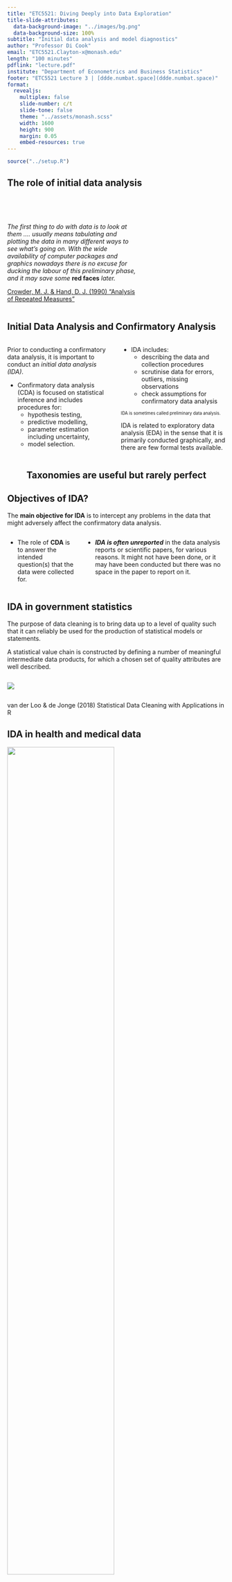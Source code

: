 ```yaml
---
title: "ETC5521: Diving Deeply into Data Exploration"
title-slide-attributes: 
  data-background-image: "../images/bg.png"
  data-background-size: 100%
subtitle: "Initial data analysis and model diagnostics"
author: "Professor Di Cook"
email: "ETC5521.Clayton-x@monash.edu"
length: "100 minutes"
pdflink: "lecture.pdf"
institute: "Department of Econometrics and Business Statistics"
footer: "ETC5521 Lecture 3 | [ddde.numbat.space](ddde.numbat.space)"
format:
  revealjs:
    multiplex: false
    slide-number: c/t
    slide-tone: false
    theme: "../assets/monash.scss"
    width: 1600
    height: 900
    margin: 0.05
    embed-resources: true
---
```


```r
source("../setup.R")
```

## The role of initial data analysis {background-image="images/crowder_and_hand.jpg" background-size="20%" background-position="95% 85%"}

::: {.column width=60%}
<br><br>

*The first thing to do with data is to [look at them]{.monash-blue2} .... usually means [tabulating]{.monash-blue2} and [plotting]{.monash-blue2} the data in many different ways to [see what’s going on]{.monash-blue2}. With the wide availability of computer packages and graphics nowadays there is no excuse for ducking the labour of this preliminary phase, and it may save some* [**red faces**]{.monash-red2} *later.*

[[Crowder, M. J. & Hand, D. J.  (1990) "Analysis of Repeated Measures"](https://doi.org/10.1201/9781315137421)]{.smallest}

:::

## Initial Data Analysis and Confirmatory Analysis

:::: {.columns}

::: {.column width=50%}

::: {.info}
Prior to conducting a [confirmatory data analysis]{.monash-black2}, it is important to conduct an [_initial data analysis (IDA)_]{.monash-orange2}. 
:::

::: {.fragment}
* [Confirmatory data analysis (CDA)]{.monash-blue2} is focused on statistical inference and includes procedures for:
  * hypothesis testing, 
  * predictive modelling,
  * parameter estimation including uncertainty,
  * model selection. 

:::  
:::

::: {.column width=50%}

::: {.fragment}

* [IDA]{.monash-orange2} includes:
  * describing the data and collection procedures
  * scrutinise data for errors, outliers, missing observations
  * check assumptions for confirmatory data analysis

::: {style="font-size: 70%;"}  
IDA is sometimes called [preliminary data analysis]{.monash-blue2}.
:::

::: 

::: {.fragment}
::: {.info}
IDA is related to exploratory data analysis (EDA) in the sense that it is primarily conducted graphically, and there are few formal tests available. 
:::
:::

:::
::::

## Taxonomies are useful but rarely perfect {.transition-slide .center style="text-align: center;"}

## Objectives of IDA?

::: {.info}
The [**main objective for IDA**]{.monash-blue2} is to intercept any problems in the data that might adversely affect the confirmatory data analysis. 
:::

::: {.columns width=60%}
* The role of **CDA** is to answer the intended question(s) that the data were collected for.

::: {.fragment}

* **_IDA is often unreported_** in the data analysis reports or scientific papers, for various reasons. It might not have been done, or it may have been conducted but there was no space in the paper to report on it. 
:::


:::


## IDA in government statistics {background-image="images/vanderloo_and_dejong.gif" background-size="15%" background-position="95% 85%"}


The purpose of [data cleaning]{.monash-blue2} is to bring data up to a level of quality such that it can reliably be used for the production of statistical models or statements.

A [statistical value chain]{.monash-blue2} is constructed by defining a number of meaningful intermediate data products, for which a chosen set of quality attributes are well described. 

:::: {.columns}
::: {.column width=99%}
<img src="images/stats-value-chain.png"> 
:::
::::

[van der Loo & de Jonge (2018) Statistical Data Cleaning with Applications in R]{.smaller}



## IDA in health and medical data {background-image="images/Huebner.Marianne_v2.jpg" background-size="15%" background-position="95% 5%"}

<img src="images/huebner.png" width="70%">

Huebner et al (2018)'s six steps of IDA: (1) Metadata setup, (2) [Data cleaning]{.monash-orange2}, (3) [Data screening]{.monash-orange2}, (4) [Initial  reporting]{.monash-orange2}, (5) Refining and updating the analysis plan, (6) Reporting IDA in documentation.

## Heed these words

:::: {.columns}
::: {.column width=50%}

::: {.info}
IDA prepares an analyst for CDA. One needs to be careful about NOT compromising the inference. 
:::

How do you compromise inference?

::: {.fragment style="font-size: 70%;"}
1. Change your inference or questions based on what you find in IDA.
2. Outlier removal or not. 
3. Missing value imputation choices.
4. Treatment of zeros. 
5. Handling of variable type, categorical temporal.
6. Lack of multivariate relationship checking, including subsets based on levels of categorical variables.
7. Choosing variables and observations.
:::

:::
::: {.column width=50%}

::: {.fragment}
How do you avoid these errors?

- Document ALL the IDA, using a reproducible analysis script.
- Pre-register your CDA plan, so that your CDA questions do not change.
- Decisions made on outlier removal, variable selection, recoding, sampling, handling of zeros have known affects on results, and are justifiable.

Insure yourself against accusations of [data snooping]{.monash-blue2}, data dredging, data fishing.
:::

:::

::::
## Data screening {.transition-slide .center style="text-align: center;"}



## Data screening 

:::: {.columns}

::: {.column width=50%}

::: {.info}
It's important to check how the data are [understood by the computer]{.monash-blue2}.
:::

that is, checking for _data type_: 

* Was the date read in as character?
* Was a factor read in as numeric?
:::    
::: {.column width=50%}
  
::: {.fragment}    
Also important for making inference is to know whether the [data supports making broader conclusions]{.monash-blue2}. How was the data collected? Is it clear what the [population of interest]{.monash-orange2} is, and that the data is a representative sample of this population?
:::

:::
::::

## Example: Checking the data type [(1/2)]{.smallest}

:::: {.columns}
::: {.column width=50%}
`lecture3-example.xlsx`

<center>
<img src="images/lecture3-example.png" width = "500px">
</center>

:::
::: {.column width=50%}

```r
library(readxl)
library(here)
df <- read_excel(here("data/lecture3-example.xlsx"))
df
```

- What problems are there with the computer's interpretation of [data type]{.monash-orange2}?
- What [context]{.monash-orange2} specific issues indicate incorrect computer interpretation?

:::
::::




## Example: Checking the data type [(2/2)]{.smallest}

:::: {.columns}
::: {.column width=50%}

```r
library(lubridate)
df <- read_excel(here("data/lecture3-example.xlsx"), 
                 col_types = c("text", 
                               "date", 
                               "text",
                               "numeric"))

df |> 
  mutate(id = as.factor(id),
         date = ydm(date)) |>
  mutate(
         day = day(date),
         month = month(date),
         year = year(date)) 
```

:::
::: {.column width=50%}

* `id` is now a `factor` instead of `integer`
* `day`, `month` and `year` are now extracted from the `date`
* Is it okay now?

::: {style="font-size: 70%;"}
::: {.fragment}
* In the United States, it's common to use the date format MM/DD/YYYY <a class="font_small black" href="https://twitter.com/statsgen/status/1257959369448161281">(gasps)</a>  while the rest of the world commonly uses DD/MM/YYYY or better still YYYY/MM/DD.
:::


::: {.fragment}

* It's highly probable that the dates are 1st-5th March and not 3rd of Jan-May.

:::

::: {.fragment}

* You can validate interpretation of temperature using [weather database](https://www.wunderground.com/history/monthly/us/ny/new-york-city/KLGA/date/2010-3).

:::
:::
:::
::::



## Example: Specifying the data type with R

:::: {.columns}
::: {.column width=50%}

* You can robustify your workflow by ensuring you have a check for the expected data type in your code.

```r
xlsx_df <- read_excel(here("data/lecture3-example.xlsx"),
                 col_types = c("text", "date", "text", "numeric"))  |> 
  mutate(id = as.factor(id), 
         date = as.character(date),
         date = as.Date(date, format = "%Y-%d-%m"))
```
:::
::: {.column width=50%}

* `read_csv` has a broader support for `col_types`


```r
csv_df <- read_csv(here::here("data/lecture3-example.csv"),
                 col_types = cols(
                      id = col_factor(),
                      date = col_date(format = "%m/%d/%y"),
                      loc = col_character(),
                      temp = col_double()))
```

* The checks (or coercions) ensure that even if the data are updated, you can have some confidence that any data type error will be picked up before further analysis.

:::
::::





## Example: Checking the data type with R 


You can have a quick glimpse of the data type with:


```r
dplyr::glimpse(xlsx_df)
dplyr::glimpse(csv_df)
```



## Example: Checking the data type visually

:::: {.columns}
::: {.column width=50%}

You can also visualise the data type with:

```r
library(visdat)
vis_dat(xlsx_df)
```

:::

::: {.column width=50%}

```r
library(inspectdf)
inspect_types(xlsx_df)  |> 
  show_plot()
```
:::
::::

## Data cleaning {.transition-slide .center style="text-align: center;"}

## Data cleaning [(1/2)]{.smallest}

Data quality checks should be one of the first steps in the data analysis to **_assess any problems with the data_**.

These include using [common or domain knowledge]{.monash-blue2} to check if the recorded data have sensible values. 

::: {.fragment}

* Are positive values, e.g. height and weight, recorded as positive values with a plausible range?
* If the data are counts, do the recorded values contain non-integer values?
* For compositional data, do the values add up to 100% (or 1)? If not, is that a measurement error or due to rounding? Or is another variable missing?
* Does the data contain only positives, ie disease occurrences, or warranty claims? If so, what would the no report group look like? 

:::


## Data cleaning [(2/2)]{.smallest}

In addition, numerical or graphical summaries may reveal that there is unwanted structure in the data, for example,

::: {style="font-size: 70%;"}    

::: {.fragment}

* Does the treatment group have different demographic characteristics to the control group? 
* Are the distributions similar between the or training and test sets?
* Are there sufficient measurements for each level of categorical variable, or across the range of numerical variables?

:::

::: {.fragment}

* Does the distribution of the data imply violations of assumptions for the CDA, such as
    - non-normality, 
    - discrete rather real-valued, or
    - different variance in different domains?

:::
:::

::: {.fragment}

[Data scrutinizing]{.monash-blue2} is a process that you get better at with practice and have familiarity with the domain area. 
    
:::



## Example: Checking the data quality

:::: {.columns}
::: {.column width=50%}

```r
#| echo: false
df2 <- read_csv(here("data/lecture3-example2.csv"),
    col_types = cols(id = col_factor(),
                     date = col_date(format = "%m/%d/%y"),
                     loc = col_character(),
                     temp = col_double()))
df2
```

:::
::: {.column width=50%}

* Numerical or graphical summaries or even just eye-balling the data helps to uncover some data quality issues.
* Any issues here?

::: {.fragment}
<br><br>

* There's a missing value in `loc`.
* Temperature is in Farenheit for New York but Celsius in Melbourne (you can validate this again using external sources).

:::

:::
::::



## Case study: World development indicators [(1/7)]{.smallest}

:::: {.columns}
::: {.column width=70%}

```r
options(width=80)
raw_dat <- read_csv(here("data/world-development-indicators.csv"), 
                    na = "..", n_max = 11935)
glimpse(raw_dat)
```

[World Development Indicators (WDI), sourced from the [World Bank Group (2019)](https://databank.worldbank.org/source/world-development-indicators/)]{.smallest}

:::
::: {.column width=30%}

<br><br>

- What are the data types?
- What are the variables?
- What are the observations?
- Is the data in tidy form?


:::
::::

## Case study: World development indicators [(2/7)]{.smallest}

:::: {.columns}
::: {.column width=60%}


```r
country_code_df <- raw_dat  |>
  distinct(`Country Name`, `Country Code`)  |>
  rename_all(janitor::make_clean_names)  |>
  left_join(
    countrycode::codelist |> select(iso3c, region, continent),
    by = c("country_code" = "iso3c")
  )  |>
  arrange(continent, region) 
```

::: {style="font-size: 70%;"}
```r
#| echo: false
options(width=80)
glimpse(country_code_df)

country_code_df |> count(continent)
country_code_df |> count(region)

```
:::
:::
::: {.column width=40%}

<br><br>

- How many countries are included
- How many continents, regions?
- Why are there NAs here?

::: {.fragment style="font-size: 70%;"}

```r
country_code_df |> filter(is.na(continent))
```

:::

:::
::::

## Case study: World development indicators [(3/7)]{.smallest}

:::: {.columns}
::: {.column width=60%}


```r
wdi_vars <- raw_dat  |>
  select(`Series Name`, `Series Code`) |>
  distinct() |>
  rename_all(janitor::make_clean_names) 
```

::: {style="font-size: 60%; overflow: auto; max-height: 650px;"}

<br>

```r
#| echo: false
wdi_vars |> reactable::reactable(height=600)
```
:::

:::
::: {.column width=40%}


- Analysis will use the short name (`series_code`) for variables. 

- Store full variable name (`series_name`) and short name (`series_code`) in a separate table.

- The `series_code` will be used as the key whenever the full name is needed.


:::
::::

## Case study: World development indicators [(4/7)]{.smallest}

:::: {.columns}
::: {.column width=50%}


```r
wdi <- raw_dat  |>
  select(`Country Code`, `Series Code`, `1969 [YR1969]`:`2018 [YR2018]`) |>
  rename_all(janitor::make_clean_names) |>
  pivot_longer(x1969_yr1969:x2018_yr2018,
               names_to = "year", 
               values_to = "value") |>
  mutate(year = as.numeric(str_sub(year, 2, 5)) ) |>
  pivot_wider(names_from = series_code,
              values_from = value)

wdi2017 <- wdi  |> filter(year == 2017)
```

- Organise data into tidy form
- Check missing value distribution

:::
::: {.column width=50%}

```r
#| fig-width: 8
#| fig-height: 6
#| echo: false
vis_miss(wdi, sort_miss = TRUE)
```


:::
::::

## Case study: World development indicators [(5/7)]{.smallest}

:::: {.columns}
::: {.column width=20%}

Check missings by 

- variable
- country

:::
::: {.column width=50%}

```r
#| fig-width: 8
#| fig-height: 6
#| echo: false
gg_miss_var(wdi, show_pct=TRUE)
```


:::
::: {.column width=30%}

```r
#| echo: false
#| fig-width: 2
#| fig-height: 8
#| out-width: 100%
wdi_cnt_miss <- wdi |> 
  filter(!is.na(country_code)) |>
  bind_shadow() |>
  select(country_code, year,
         SP.ADO.TFRT_NA:SP.URB.GROW_NA) |>
  pivot_longer(SP.ADO.TFRT_NA:SP.URB.GROW_NA,
               names_to="var",
               values_to="value") |>
  group_by(country_code) |>
  count(value) |>
  mutate(value = fct_recode(value, 
                            miss="NA",
                            not="!NA")) |>
  pivot_wider(names_from = value, values_from = n) |>
  mutate(p_miss = miss/(miss+not)) |>
  select(country_code, p_miss)
wdi_cnt_p <- wdi_cnt_miss |> 
  ggplot(aes(x=1, y=p_miss, 
             label=country_code)) +
  geom_quasirandom() +
  ylim(c(0,1)) + ylab("Prop miss") 
ggplotly(wdi_cnt_p)
```

:::
::::

## Case study: World development indicators [(6/7)]{.smallest}

:::: {.columns}
::: {.column width=50%}


Look at Costa Rica (CRI), most complete country

```r
#| fig-width: 8
#| fig-height: 6
#| echo: false
wdi_cri <- wdi |>
  filter(country_code == "CRI")
vis_miss(wdi_cri, sort_miss=TRUE)
```
:::
::: {.column width=50%}

To illustrate imputation, we'll show one of the variables, that is relatively complete.

```r
#| fig-width: 6
#| fig-height: 3
#| echo: false
wdi_cri_p <- wdi_cri |>
  ggplot(aes(x=year, y=SE.PRM.CMPT.ZS)) +
  geom_miss_point() +
  theme(aspect.ratio=0.5, 
        legend.position = "none") 
wdi_cri_p
```

Impute a few temporal missings using nearest neighbours.

:::
:::


## Case study: World development indicators [(6/7)]{.smallest}

:::: {.columns}
::: {.column width=50%}

Missings imputed using `imputeTS` using the moving average method. 

```r
#| fig-width: 6
#| fig-height: 3
#| echo: false
library(imputeTS)

wdi_cri_v1 <- wdi_cri |>
  mutate(SE.PRM.CMPT.ZS = na_ma(SE.PRM.CMPT.ZS))

wdi_cri_v1  |>
  ggplot(aes(x=year, y=SE.PRM.CMPT.ZS)) +
  geom_point() +
  geom_smooth(se=F, colour="#D55E00") +
  theme(aspect.ratio=0.5) 
```

:::
::: {.column width=50%}

- Don't have to impute before scrutinizing data
- What are these numbers supposed to be?

`SE.PRM.CMPT.ZS` is "Primary completion rate, total (% of relevant age group)"


[Do we have any problems?]{.monash-orange2}

::: {.fragment}
Yes. The explanation of the variable suggests the numbers should range between 0-100.

:::


:::
:::

## 📋 Summary of the process 

The steps we took roughly followed these:

<center>
```r
#| echo: false
DiagrammeR::grViz("digraph {
  graph [layout = circo, rankdir = TB]
  
  node [shape = rectangle, 
  fontname = 'Helvetica']        
  rec1 [label = 'Input data', 
  fontname = 'Helvetica']
  rec2 [label = 'Tidy data', 
  fontname = 'Helvetica']
  rec3 [label = 'Data screening', 
  fontname = 'Helvetica']
  rec4 [label = 'Data cleaning', 
  fontname = 'Helvetica']
  rec5 [label = 'Impute missings', 
  fontname = 'Helvetica']
  rec6 [label = 'Valid data', 
  fontname = 'Helvetica']

  # edge definitions with the node IDs
  rec1 -> rec2 -> rec3 -> rec4 -> rec5  
  rec5 -> rec3 
  rec3 -> rec6
  }",
  height = 300,
  width = 500
  )
```
</center>

At the end of this stage we would have:

- 3 tables of data: country name/code, variables name/key, time series of multiple variables for many countries
- What would you like to learn from this data? What sort of models might be fitted? What types of hypotheses might be tested?
- Have we done anything that might have compromised the later analysis?

## Data collection {.transition-slide .center style="text-align: center;"}


## Case study: Employment Data in Australia [(1/3)]{.smallest}

Below is the data from ABS that shows the total number of people employed in a given month from February 1976 to December 2019 using the original time series.

<br>

```r
#| echo: false
#| eval: false
# Note: because this downloads data
# run it once, and save the result so 
# data server isn't overloaded
library(readabs)
employed <- read_abs(series_id = "A84423085A")  |> 
  mutate(month = lubridate::month(date),
         year = lubridate::year(date))  |> 
  #filter(year != "2020")  |> 
  select(date, month, year, value) 
save(employed, file="../data/employed.rda")
```


```r
load(here("data/employed.rda"))
glimpse(employed)
```

[Australian Bureau of Statistics, Labour force, Australia, [Table 01](https://www.abs.gov.au/AUSSTATS/abs@.nsf/DetailsPage/6202.0Jul%202020?OpenDocument). Labour force status by Sex, Australia - Trend, Seasonally adjusted and Original]{.smallest}


## Case study:  Employment Data in Australia [(2/3)]{.smallest}

:::: {.columns}
::: {.column width=40%}
Do you notice anything?

```r
#| label: unemp
#| echo: false
#| fig-width: 5
#| fig-height: 8
#| out-width: 70%
employed |> 
  filter(between(year, 2009, 2019)) |>
  mutate(year = factor(year)) |>
  ggplot(aes(month, value, color = year)) + 
  geom_line() + 
  ylab("employed ('000)") +
  scale_x_continuous("month", breaks=seq(1, 12, 1)) +
  scale_color_viridis_d("") +
  theme(aspect.ratio = 1.5,
        legend.position = "bottom")
```

:::
::: {.column width=60%}

::: {.fragment}
Why do you think the number of people employed is going up each year?

:::
::: {.fragment}

* Australian population is **25.39 million** in 2019
* 1.5% annual increase in population
* Vic population is 6.681 million (Sep 2020) - 26%
* NSW population is 8.166 (Sep 2020) - 32%

:::
:::
::::

## Case study:  Employment Data in Australia [(3/3)]{.smallest}

:::: {.columns}
::: {.column width=50%}

* There's a suspicious change in August numbers from 2014.

```r
#| echo: false
employed  |> 
  filter(month %in% 8:9)  |> 
  pivot_wider(year, names_from = month)  |> 
  mutate(diff = `9` - `8`)  |> 
  ggplot(aes(year, diff)) + 
  geom_point() + 
  geom_line(group = 1) +
  guides(x = guide_axis(n.dodge = 2)) + 
  labs(y = "Difference (Sep - Aug)") +
  theme(aspect.ratio=0.5)
```


:::
::: {.column width=50%}

::: {.fragment}


* A potential explanation for this is that there was a _change in the survey from 2014_. 


See discussion on this at  [Hyndsight blog (10 October 2014)](https://robjhyndman.com/hyndsight/abs-seasonal-adjustment-2/).

:::

:::
::::


## Case study: 2014 Data Mining Cup winners 

<center>
![](images/orderDate_itemID.png){width=950}
</center>

Ugly plot of all observations provided in training sample, with response variable in colour, and test sample to predict. 

[What does this tell you about the test sample?]{.monash-orange2}

## Case study: french fries/hot chips [(1/2)]{.smallest}

:::: {.columns}
::: {.column width=50%}
```r
#| echo: false
options(width=50)
load(here::here("data/french_fries.rda"))
glimpse(french_fries)
```
:::
::: {.column width=50%}

10 week sensory experiment, 12 individuals assessed taste of french fries on several scales (how potato-y, buttery, grassy, rancid, paint-y do they taste?), fried in one of 3 different oils, replicated twice. 

- [Is the design complete?]{.monash-blue2}
- Are replicates like each other?
- How do the ratings on the different scales differ?
- Are raters giving different scores on average?
- Do ratings change over the weeks?

:::
::::

## Case study: french fries/hot chips [(2/2)]{.smallest}

:::: {.columns}
::: {.column width=50%}

- Is the design complete?

```r
french_fries |> count(subject)
```

:::
::: {.column width=50%}

::: {.fragment style="font-size: 90%;"}

```r
french_fries |> count(time)
french_fries |> count(treatment)
french_fries |> count(rep)
```
:::

:::
::::

## Case study: Warranty claims 

:::: {.columns}
::: {.column width=50%}

```r
#| echo: false
warranty <- read_csv(here("data/warranty-kaggle.csv"))
warranty |>
  filter(Product_type == "TV") |>
  select(Region:Consumer_profile,
         TV_2001_Issue:TV_2003_Issue,
         Claim_Value:Purpose) |>
  glimpse()
```

- `TV_2001_Issue`: failure of power supply
- `TV_2002_Issue`: failure of inverter
- `TV_2003_Issue`: failure of motherboard

:::
::: {.column width=50%}

![](https://www.googleapis.com/download/storage/v1/b/kaggle-user-content/o/inbox%2F3865869%2Fb414420c7f771389e7e02a430baa1f2a%2Fwarranty.jpg?generation=1572876932978862&alt=media)

- What is the population that this data is measuring?
- What is not measured?

::: {.fragment}

```r
#| echo: false
set.seed(635)
warranty |> 
  filter(Product_type == "TV") |> 
  count(City, sort=TRUE) |> 
  slice_sample(n=2)
```

[Can we say that Delhi has fewer problems with TVs than Bangalore?]{.monash-orange2}

:::

:::
::::

[[Source: ExcelR Projects. (2019). Warranty Claims. Kaggle.](https://www.kaggle.com/competitions/warranty-claims)]{.smallest}

## 📋 Summary of checks for data collection

✅ Has the collection process been consistent?

✅ Does the set to be predicted match the training set?

✅ Is the experimental design correctly applied?

✅ Have treatments been appropriately *randomised* or assigned comprehensively across subjects? 

✅ What is the population that the collected data describes?

✅ If the data is observational, can you group them into comparison sets?

## Imputing missing values {.transition-slide .center style="text-align: center;"}

## Example 1: Olympic medals 

:::: {.columns}
::: {.column width=50%}

```r
#| echo: false
library(VGAM)
data(olym12)
olym12 |> select(country, totalmedal) |>
  arrange(desc(totalmedal)) 
```

<br><br>
Is the average number of medals equal to `r round(sum(olym12$totalmedal), 2)`/`r nrow(olym12)` =  `r round(mean(olym12$totalmedal), 2)`?

:::
::: {.column width=50%}

::: {.fragment}

[What is missing?]{.monash-orange2}

:::

::: {.fragment}

What is the correct average number of medals?
:::

::: {.fragment}

`r round(sum(olym12$totalmedal), 2)`/204 =  `r round(sum(olym12$totalmedal)/204, 2)`

<br><br>
[Working out what is missing can be hard!]{.monash-blue2}
:::

:::
::::

## Example 2: El Nino

:::: {.columns}
::: {.column width=50%}
[Explore missings]{.monash-blue2}

- plotting on edge of plots, or
- using simple imputation like mean 

```r
oceanbuoys |>
  ggplot(aes(x=air_temp_c, y=humidity)) +
  geom_miss_point()
```

:::

::: {.column width=50%}
[Impute and check]{.monash-blue2}

- Impute using regression or simulation
- Check distribution relative to complete cases

::: {style="font-size: 70%;"}

```r
#| code-fold: true
library(simputation)
ocean_imp_yr <- oceanbuoys %>%
  bind_shadow() %>%
  impute_lm(air_temp_c ~ wind_ew + wind_ns + year + longitude + latitude) %>%
  impute_lm(humidity ~  wind_ew + wind_ns + year + longitude + latitude) %>%
  impute_lm(sea_temp_c ~  wind_ew + wind_ns + year + longitude + latitude) %>%
  add_label_shadow()

ggplot(ocean_imp_yr,
       aes(x = air_temp_c,
           y = humidity,
           color = any_missing)) + 
  geom_point() +
  theme(legend.title = element_blank())
```

:::

:::
::::

## Validators {.transition-slide .center style="text-align: center;"}

Automating some checks

## Case study:  Dutch supermarket revenue and cost [(1/3)]{.smallest}

* Data contains the revenue and cost (in Euros) for 60 supermarkets 
* Data has been anonymised and distorted

```r
data("SBS2000", package = "validate")
dplyr::glimpse(SBS2000)
```



## Case study:  Dutch supermarket revenue and cost [(2/3)]{.smallest}

* Checking for completeness of records

```r
library(validate)
rules <- validator(
          is_complete(id),
          is_complete(id, turnover),
          is_complete(id, turnover, profit))
out <- confront(SBS2000, rules)
summary(out)
```



## Case study:  Dutch supermarket revenue and cost [(3/3)]{.smallest}

* Sanity check derived variables

```r
library(validate)
rules <- validator(
    total.rev - profit == total.costs,
    turnover + other.rev == total.rev,
    profit <= 0.6 * total.rev
)
out <- confront(SBS2000, rules)
summary(out)
```





## IDA for hypothesis testing {.transition-slide .center style="text-align: center;"}


## Hypothesis testing [(1/3)]{.smallest}

- State the hypothesis (pair), e.g. $H_o: \mu_1 = \mu_2$ vs $H_a: \mu_1 < \mu_2$. 
- Test statistic depends on [assumption about the distribution]{.monash-blue2}, e.g. 
    - $t$-test will assume that distributions are [_normal_]{.monash-blue2}, or small departures from if we have a large sample. 
    - two-sample might assume both groups have the [_same variance_ ]{.monash-blue2}

::: {style="font-size: 70%;"}    
- Steps to complete: 
    - Compute the test statistic
    - Measure it against a standard distribution
    - If it is extreme, $p$-value is small, decision is to reject $H_o$
    - $p$-value is the probability of observing a value as large as this, or large, assuming $H_o$ is true.
:::

## Example 1: Checking variance and distribution [(2/3)]{.smallest}

:::: {.columns}

::: {.column width=50%}

::: {style="font-size: 70%;"}    

```r
#| code-fold: true
data(sleep)
ggplot(sleep, aes(x=group, y=extra)) + 
  geom_boxplot() +
  geom_point(colour="#D55E00")
```

:::

[Cushny, A. R. and Peebles, A. R. (1905) The action of optical isomers: II hyoscines. The Journal of Physiology 32, 501–510.]{.smallest}

:::

::: {.column width=50%}

::: {.fragment}
Few observations. Nothing strongly suggests violation of normality and spread of points is similar for each group.

```r
tt <- with(sleep,
     t.test(extra[group == 1],
            extra[group == 2], 
            paired = TRUE))
tt
```

:::

:::
::::


## Example 2:  Checking distribution and variance [(3/3)]{.smallest} 

:::: {.columns}

::: {.column width=50%}

::: {style="font-size: 70%;"}    

```r
#| code-fold: true
InsectSprays  |> 
  ggplot(aes(x=fct_reorder(spray, count), 
             y=count)) + 
  geom_jitter(width=0.1, height=0, colour="#D55E00", size=3, alpha=0.8) +
  xlab("") 
```

:::

Is it plausible that the samples are from a normal population? Do they have equal variance?
:::

::: {.column width=50%}

::: {.fragment}

```r
fm1 <- aov(count ~ spray, data = InsectSprays)
summary(fm1)
```

What hypothesis being tested? What would the decision be?
:::

::: {.fragment}
Why does [equal variance matter]{.monash-orange2} in this test?
:::

:::
::::

## IDA for inferential modeling {.transition-slide .center style="text-align: center;"}


## Linear models [(1/3)]{.smallest}

:::: {.columns}

::: {.column width=50%}

::: {style="font-size: 70%;"}    

```r
#| code-fold: true
#| out-width: 80%
library(tidyverse)
library(broom)
ggplot(cars, aes(speed, dist)) + 
  geom_point() + 
  geom_smooth(method = "lm", se = FALSE)
```


$$y_i = \beta_0 + \beta_1 x_i + e_i$$

Assumptions:

- Form is [linear]{.monash-blue2}
- Error is normally distributed around 0
:::
:::

::: {.column width=50%}

Check using [residual plots]{.monash-blue2}

::: {style="font-size: 70%;"}    

```r
#| code-fold: true
#| fig-height: 3
#| fig-width: 6
cars_model <- lm(dist ~ speed, data = cars)
cars_fit <- augment(cars_model)

cars_p1 <- ggplot(cars_fit, aes(x=.fitted, 
                                y=.resid)) + 
  geom_hline(yintercept = 0, colour="grey70") +
  geom_point() 
cars_p2 <- ggplot(cars_fit, aes(x=.resid)) +
  geom_density()
cars_p1 + cars_p2 + plot_layout(ncol=2)
```

:::
:::
::::


## Linear models [(2/3)]{.smallest}

:::: {.columns}

::: {.column width=50%}

::: {style="font-size: 70%;"}    

Data and loess smoother

```r
#| code-fold: true
#| out-width: 80%
ggplot(diamonds, aes(carat, price)) + 
  geom_point(alpha = 0.2) + 
  geom_smooth(se=F)
```

- Form is [not linear]{.monash-blue2}!
- Also, insufficient data on large diamonds.

:::
:::

::: {.column width=50%}

[Fix 1: fit polynomial form]{.monash-blue2}

::: {style="font-size: 70%;"}    

$$y_i = \beta_0 + \beta_1 x_i + \beta_2 x_i^2 + e_i.$$


```r
#| code-fold: true
#| fig-height: 4
#| fig-width: 8
diamonds_sub <- diamonds |>
  filter(carat < 3)

diamonds_model <- lm(price ~ poly(carat, 2),
                     data=diamonds_sub)
diamonds_fit <- diamonds_sub |>
  mutate(.fitted = diamonds_model$fitted.values, 
         .resid = diamonds_model$residuals)

diamonds_p1 <- ggplot(diamonds_fit) +
  geom_point(aes(x=carat, y=price)) +
  geom_point(aes(x=carat, y=.fitted),
             colour="#D55E00")
diamonds_p2 <- ggplot(diamonds_fit, 
                      aes(x=.fitted, 
                          y=.resid)) + 
  geom_hline(yintercept = 0, colour="grey70") +
  geom_point() 
diamonds_p1 + diamonds_p2 + plot_layout(ncol=2)
```

::: {.fragment}
Form is not quadratic, continue to [explore additional polynomial terms]{.monash-blue2}.
:::

:::
:::
::::

## Linear models [(3/3)]{.smallest}

:::: {.columns}

::: {.column width=50%}

::: {style="font-size: 70%;"}    

Data and loess smoother

```r
#| code-fold: true
#| out-width: 80%
ggplot(diamonds, aes(carat, price)) + 
  geom_point(alpha = 0.2) + 
  geom_smooth(se=F)
```

- Form is [not linear]{.monash-blue2}!
- Also, insufficient data on large diamonds.

:::
:::

::: {.column width=50%}

[Fix 2: linearise]{.monash-blue2}

::: {style="font-size: 70%;"}    

The [log transformation of both variables]{.monash-orange2} linearises the relationship, so that a simple linear model can be used, and can correct heteroskedasticity. 

```r
#| code-fold: true
ggplot(diamonds_sub, aes(carat, price)) + 
  geom_point(alpha = 0.2) + 
  geom_smooth(method = lm) +
  scale_x_log10() +
  scale_y_log10() 
```

:::
:::
::::

## Cautions

* Notice that there was _**no formal statistical inference**_ when trying to determine an appropriate model form.

::: {.info}
Discarded models are hardly ever reported. Consequently, majority of reported statistics give a distorted view and it's important to [remind yourself what might _**not**_ be reported]{.monash-orange2}.
:::

## Summary

:::: {.columns}

::: {.column width=50%}

- IDA is a model-focused exploration to support a CDA with:
    -  data description and collection
    -  data quality checking, and
    -  checking assumptions
    -  model fit without any formal statistical inference.
- IDA is part of EDA, even when no CDA is planned.    
- IDA may never see the limelight BUT it [forms the foundation that the main analysis]{.monash-blue2} is built upon. [Document it! Do it well!]{.monash-orange2}

:::

::: {.column width=50%}

::: {style="font-size: 70%;"}

> *The Census Bureau tabulates same-sex couples in both the American Community Survey (ACS) and the Decennial Census. Two questions are used to identify same-sex couples: relationship and sex. The agency follows edit rules that are used to change data values for seemingly contradictory answers. The edit rules for combining information from relationship and sex have evolved since the category of unmarried partner was added in 1990. In that census, if a household consisted of a married couple and both spouses reported the same sex, the relationship category remained husband or wife, but the sex of the partner who reported being a spouse to the householder was changed.* [[Humans all the way down](https://theory4ida.github.io/tmcf/posts/03-cultures/)]{.smallest}
:::

::: {.fragment}

::: {.info}
Human actions are ubiquitous in every part of data analysis! The most objective methods often have had subjective actions before and after. 
:::

:::

:::

::::



## Further reading

- Huebner et al (2018) [A Contemporary Conceptual Framework for Initial Data Analysis](https://muse.jhu.edu/article/793379/pdf)
- Huebner et al (2020) [Hidden analyses](https://bmcmedresmethodol.biomedcentral.com/articles/10.1186/s12874-020-00942-y)
- Chatfield (1985) The Initial Examination of Data. *Journal of the Royal Statistical Society. Series A (General)* **148** <Br>
- Cox & Snell (1981) Applied Statistics. *London: Chapman and Hall.*
- van der Loo and de Jonge (2018). Statistical Data Cleaning with Applications in R. John Wiley and Sons Ltd.
- Hyndman (2014) [Explaining the ABS unemployment fluctuations](https://robjhyndman.com/hyndsight/abs-seasonal-adjustment-2/)

